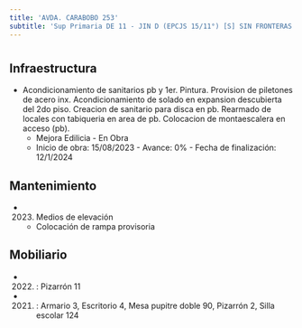 ```yaml
---
title: 'AVDA. CARABOBO 253'
subtitle: 'Sup Primaria DE 11 - JIN D (EPCJS 15/11°) [S] SIN FRONTERAS - EPA N° 15 REPUBLICA ORIENTAL DEL URUGUAY - EPC N° 15 REPUBLICA ORIENTAL DEL URUGUAY'
---
```


#
## Infraestructura

* Acondicionamiento de sanitarios pb y 1er. Pintura. Provision de piletones de acero inx. Acondicionamiento de solado en expansion descubierta del 2do piso. Creacion de sanitario para disca en pb. Rearmado de locales con tabiqueria en area de  pb. Colocacion de montaescalera en acceso (pb). 
    + Mejora Edilicia - En Obra 
    + Inicio de obra: 15/08/2023 - Avance: 0% - Fecha de finalización: 12/1/2024 






## Mantenimiento

*  (2023) Medios de elevación 
    + Colocación de rampa provisoria





## Mobiliario

*  (2022) : Pizarrón 11 

*  (2021) : Armario 3, Escritorio 4, Mesa pupitre doble 90, Pizarrón 2, Silla escolar 124 



